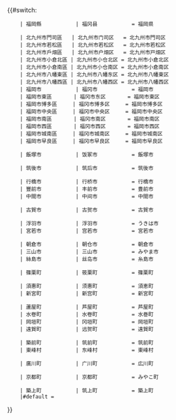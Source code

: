 <includeonly>{{#switch:{{{1}}}
     | 福岡縣           | 福冈县           = 福岡県
<!-- | 北九州市         | 北九州市         = 北九州市 -->
     | 北九州市門司區   | 北九州市门司区   = 北九州市門司区
     | 北九州市若松區   | 北九州市若松区   = 北九州市若松区
     | 北九州市戶畑區   | 北九州市户畑区   = 北九州市戸畑区
     | 北九州市小倉北區 | 北九州市小仓北区 = 北九州市小倉北区
     | 北九州市小倉南區 | 北九州市小仓南区 = 北九州市小倉南区
     | 北九州市八幡東區 | 北九州市八幡东区 = 北九州市八幡東区
     | 北九州市八幡西區 | 北九州市八幡西区 = 北九州市八幡西区
     | 福岡市           | 福冈市           = 福岡市
     | 福岡市東區       | 福冈市东区       = 福岡市東区
     | 福岡市博多區     | 福冈市博多区     = 福岡市博多区
     | 福岡市中央區     | 福冈市中央区     = 福岡市中央区
     | 福岡市南區       | 福冈市南区       = 福岡市南区
     | 福岡市西區       | 福冈市西区       = 福岡市西区
     | 福岡市城南區     | 福冈市城南区     = 福岡市城南区
     | 福岡市早良區     | 福冈市早良区     = 福岡市早良区
<!-- | 大牟田市         | 大牟田市         = 大牟田市 -->
<!-- | 久留米市         | 久留米市         = 久留米市 -->
<!-- | 直方市           | 直方市           = 直方市 -->
     | 飯塚市           | 饭冢市           = 飯塚市
<!-- | 田川市           | 田川市           = 田川市 -->
<!-- | 柳川市           | 柳川市           = 柳川市 -->
<!-- | 八女市           | 八女市           = 八女市 -->
     | 筑後市           | 筑后市           = 筑後市
<!-- | 大川市           | 大川市           = 大川市 -->
     | 行橋市           | 行桥市           = 行橋市
     | 豐前市           | 丰前市           = 豊前市
     | 中間市           | 中间市           = 中間市
<!-- | 小郡市           | 小郡市           = 小郡市 -->
<!-- | 筑紫野市         | 筑紫野市         = 筑紫野市 -->
<!-- | 春日市           | 春日市           = 春日市 -->
<!-- | 大野城市         | 大野城市         = 大野城市 -->
<!-- | 宗像市           | 宗像市           = 宗像市 -->
<!-- | 太宰府市         | 太宰府市         = 太宰府市 -->
     | 古賀市           | 古贺市           = 古賀市
<!-- | 福津市           | 福津市           = 福津市 -->
     | 浮羽市           | 浮羽市           = うきは市
     | 宮若市           | 宫若市           = 宮若市
<!-- | 嘉麻市           | 嘉麻市           = 嘉麻市 -->
     | 朝倉市           | 朝仓市           = 朝倉市
     | 三山市           | 三山市           = みやま市
     | 絲島市           | 丝岛市           = 糸島市
<!-- | 那珂川市         | 那珂川市         = 那珂川市 -->
<!-- | 宇美町           | 宇美町           = 宇美町 -->
     | 篠栗町           | 筱栗町           = 篠栗町
<!-- | 志免町           | 志免町           = 志免町 -->
     | 須惠町           | 须惠町           = 須恵町
     | 新宮町           | 新宫町           = 新宮町
<!-- | 久山町           | 久山町           = 久山町 -->
<!-- | 粕屋町           | 粕屋町           = 粕屋町 -->
     | 蘆屋町           | 芦屋町           = 芦屋町
     | 水卷町           | 水卷町           = 水巻町
     | 岡垣町           | 冈垣町           = 岡垣町
     | 遠賀町           | 远贺町           = 遠賀町
<!-- | 小竹町           | 小竹町           = 小竹町 -->
<!-- | 鞍手町           | 鞍手町           = 鞍手町 -->
<!-- | 桂川町           | 桂川町           = 桂川町 -->
     | 築前町           | 筑前町           = 筑前町
     | 東峰村           | 东峰村           = 東峰村
<!-- | 大刀洗町         | 大刀洗町         = 大刀洗町 -->
<!-- | 大木町           | 大木町           = 大木町 -->
     | 廣川町           | 广川町           = 広川町
<!-- | 香春町           | 香春町           = 香春町 -->
<!-- | 添田町           | 添田町           = 添田町 -->
<!-- | 糸田町           | 糸田町           = 糸田町 -->
<!-- | 川崎町           | 川崎町           = 川崎町 -->
<!-- | 大任町           | 大任町           = 大任町 -->
<!-- | 赤村             | 赤村             = 赤村 -->
<!-- | 福智町           | 福智町           = 福智町 -->
<!-- | 苅田町           | 苅田町           = 苅田町 -->
     | 京都町           | 京都町           = みやこ町
<!-- | 吉富町           | 吉富町           = 吉富町 -->
<!-- | 上毛町           | 上毛町           = 上毛町 -->
     | 築上町           | 筑上町           = 築上町
     |#default = {{{1}}}
}}</includeonly><noinclude>{{Documentation|Template:自治體名稱翻譯/doc}}
</noinclude>
